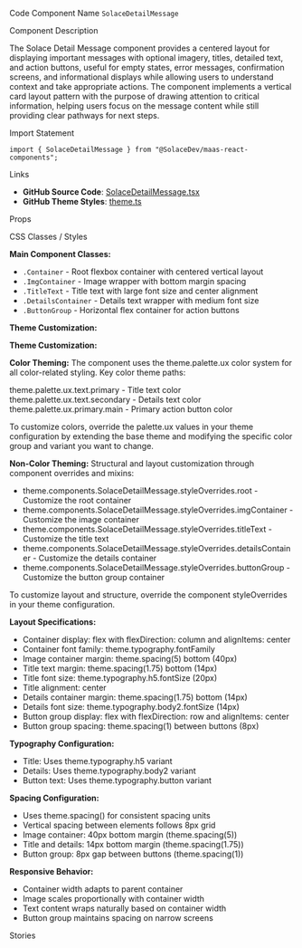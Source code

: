
<Meta of={SolaceDetailMessageStories} />

<Title>Detail Message</Title>

<Description of={SolaceDetailMessageStories} />

<Subtitle>Code Component Name</Subtitle>
`SolaceDetailMessage`

<Subtitle>Component Description</Subtitle>

The Solace Detail Message component provides a centered layout for displaying important messages with optional imagery, titles, detailed text, and action buttons, useful for empty states, error messages, confirmation screens, and informational displays while allowing users to understand context and take appropriate actions. The component implements a vertical card layout pattern with the purpose of drawing attention to critical information, helping users focus on the message content while still providing clear pathways for next steps.

<Subtitle>Import Statement</Subtitle>

```tsx
import { SolaceDetailMessage } from "@SolaceDev/maas-react-components";
```

<Subtitle>Links</Subtitle>

- **GitHub Source Code**: [SolaceDetailMessage.tsx](https://github.com/SolaceDev/maas-react-components/blob/main/src/components/SolaceDetailMessage.tsx)
- **GitHub Theme Styles**: <a href="https://github.com/SolaceDev/maas-react-components/blob/main/src/resources/theme.ts" target="_blank">theme.ts</a>

<Subtitle>Props</Subtitle>

<ArgTypes of={SolaceDetailMessageStories} />

<Subtitle>CSS Classes / Styles</Subtitle>

**Main Component Classes:**

- `.Container` - Root flexbox container with centered vertical layout
- `.ImgContainer` - Image wrapper with bottom margin spacing
- `.TitleText` - Title text with large font size and center alignment
- `.DetailsContainer` - Details text wrapper with medium font size
- `.ButtonGroup` - Horizontal flex container for action buttons

**Theme Customization:**

**Theme Customization:**

**Color Theming:**
The component uses the theme.palette.ux color system for all color-related styling. Key color theme paths:

<div style={{ display: "flex", alignItems: "center", margin: "8px 0" }}>
	<div
		style={{
			width: "16px",
			height: "16px",
			backgroundColor: "#000000",
			border: "1px solid rgba(0,0,0,0.2)",
			borderRadius: "3px",
			marginRight: "8px"
		}}
	></div>
	<span>theme.palette.ux.text.primary - Title text color</span>
</div>
<div style={{ display: "flex", alignItems: "center", margin: "8px 0" }}>
	<div
		style={{
			width: "16px",
			height: "16px",
			backgroundColor: "#666666",
			border: "1px solid rgba(0,0,0,0.2)",
			borderRadius: "3px",
			marginRight: "8px"
		}}
	></div>
	<span>theme.palette.ux.text.secondary - Details text color</span>
</div>
<div style={{ display: "flex", alignItems: "center", margin: "8px 0" }}>
	<div
		style={{
			width: "16px",
			height: "16px",
			backgroundColor: "#1976D2",
			border: "1px solid rgba(0,0,0,0.2)",
			borderRadius: "3px",
			marginRight: "8px"
		}}
	></div>
	<span>theme.palette.ux.primary.main - Primary action button color</span>
</div>

To customize colors, override the palette.ux values in your theme configuration by extending the base theme and modifying the specific color group and variant you want to change.

**Non-Color Theming:**
Structural and layout customization through component overrides and mixins:

- theme.components.SolaceDetailMessage.styleOverrides.root - Customize the root container
- theme.components.SolaceDetailMessage.styleOverrides.imgContainer - Customize the image container
- theme.components.SolaceDetailMessage.styleOverrides.titleText - Customize the title text
- theme.components.SolaceDetailMessage.styleOverrides.detailsContainer - Customize the details container
- theme.components.SolaceDetailMessage.styleOverrides.buttonGroup - Customize the button group container

To customize layout and structure, override the component styleOverrides in your theme configuration.

**Layout Specifications:**

- Container display: flex with flexDirection: column and alignItems: center
- Container font family: theme.typography.fontFamily
- Image container margin: theme.spacing(5) bottom (40px)
- Title text margin: theme.spacing(1.75) bottom (14px)
- Title font size: theme.typography.h5.fontSize (20px)
- Title alignment: center
- Details container margin: theme.spacing(1.75) bottom (14px)
- Details font size: theme.typography.body2.fontSize (14px)
- Button group display: flex with flexDirection: row and alignItems: center
- Button group spacing: theme.spacing(1) between buttons (8px)

**Typography Configuration:**

- Title: Uses theme.typography.h5 variant
- Details: Uses theme.typography.body2 variant
- Button text: Uses theme.typography.button variant

**Spacing Configuration:**

- Uses theme.spacing() for consistent spacing units
- Vertical spacing between elements follows 8px grid
- Image container: 40px bottom margin (theme.spacing(5))
- Title and details: 14px bottom margin (theme.spacing(1.75))
- Button group: 8px gap between buttons (theme.spacing(1))

**Responsive Behavior:**

- Container width adapts to parent container
- Image scales proportionally with container width
- Text content wraps naturally based on container width
- Button group maintains spacing on narrow screens

<Subtitle>Stories</Subtitle>

<CustomStories />
